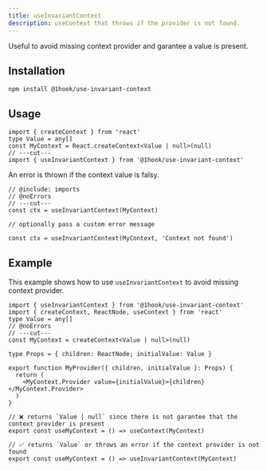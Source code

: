 ```yaml
---
title: useInvariantContext
description: useContext that throws if the provider is not found.
---
```


Useful to avoid missing context provider and garantee a value is present.

## Installation

```package-install
npm install @1hook/use-invariant-context
```

## Usage

```tsx twoslash include imports
import { createContext } from 'react'
type Value = any[]
const MyContext = React.createContext<Value | null>(null)
// ---cut---
import { useInvariantContext } from '@1hook/use-invariant-context'
```

An error is thrown if the context value is falsy.

```tsx twoslash
// @include: imports
// @noErrors
// ---cut---
const ctx = useInvariantContext(MyContext)

// optionally pass a custom error message

const ctx = useInvariantContext(MyContext, 'Context not found')
```

## Example

This example shows how to use `useInvariantContext` to avoid missing context provider.

```tsx twoslash
import { useInvariantContext } from '@1hook/use-invariant-context'
import { createContext, ReactNode, useContext } from 'react'
type Value = any[]
// @noErrors
// ---cut---
const MyContext = createContext<Value | null>(null)

type Props = { children: ReactNode; initialValue: Value }

export function MyProvider({ children, initialValue }: Props) {
  return (
    <MyContext.Provider value={initialValue}>{children}</MyContext.Provider>
  )
}

// ❌ returns `Value | null` since there is not garantee that the context provider is present
export const useMyContext = () => useContext(MyContext)

// ✅ returns `Value` or throws an error if the context provider is not found
export const useMyContext = () => useInvariantContext(MyContext)
```
